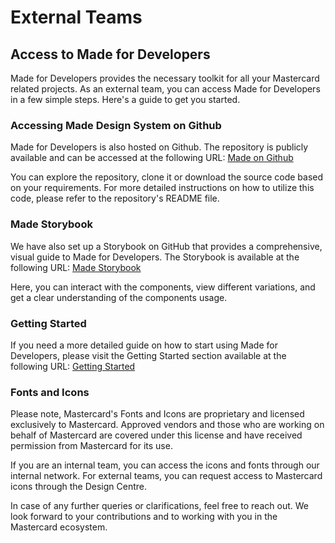 
<Meta title="GitHub/External Teams" />

# External Teams

## Access to Made for Developers

Made for Developers provides the necessary toolkit for all your Mastercard related projects. As an external team, you can access Made for Developers in a few simple steps. Here's a guide to get you started.

### Accessing Made Design System on Github

Made for Developers is also hosted on Github. The repository is publicly available and can be accessed at the following URL: [Made on Github](https://github.com/Mastercard/made)

You can explore the repository, clone it or download the source code based on your requirements. For more detailed instructions on how to utilize this code, please refer to the repository's README file.

### Made Storybook 

We have also set up a Storybook on GitHub that provides a comprehensive, visual guide to Made for Developers. The Storybook is available at the following URL: [Made Storybook](https://mastercard.github.io/made/?path=/story/hello-introduction--page)

Here, you can interact with the components, view different variations, and get a clear understanding of the components usage.

### Getting Started 

If you need a more detailed guide on how to start using Made for Developers, please visit the Getting Started section available at the following URL: [Getting Started](https://mastercard.github.io/made/?path=/docs/hello-getting-started--page)

### Fonts and Icons

Please note, Mastercard's Fonts and Icons are proprietary and licensed exclusively to Mastercard. Approved vendors and those who are working on behalf of Mastercard are covered under this license and have received permission from Mastercard for its use. 

If you are an internal team, you can access the icons and fonts through our internal network. For external teams, you can request access to Mastercard icons through the Design Centre. 

In case of any further queries or clarifications, feel free to reach out. We look forward to your contributions and to working with you in the Mastercard ecosystem.